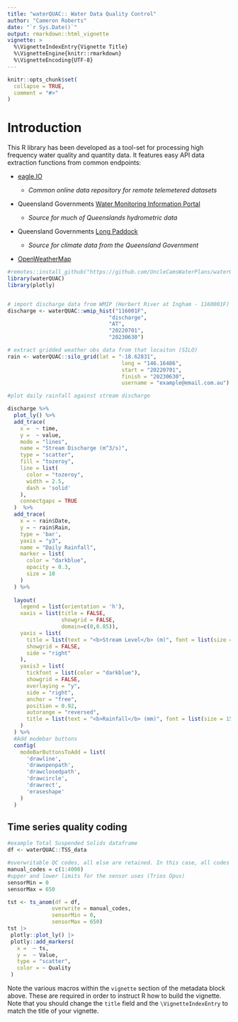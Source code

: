 ```yaml
---
title: "waterQUAC:: Water Data Quality Control"
author: "Cameron Roberts"
date: "`r Sys.Date()`"
output: rmarkdown::html_vignette
vignette: >
  %\VignetteIndexEntry{Vignette Title}
  %\VignetteEngine{knitr::rmarkdown}
  %\VignetteEncoding{UTF-8}
---
```


```r
knitr::opts_chunk$set(
  collapse = TRUE,
  comment = "#>"
)
```

# Introduction

This R library has been developed as a tool-set for processing high frequency water quality and quantity data. It features easy API data extraction functions from common endpoints:

-   [eagle.IO](https://eagle.io/)

    -   *Common online data repository for remote telemetered datasets*

-   Queensland Governments [Water Monitoring Information Portal](https://water-monitoring.information.qld.gov.au/)

    -   *Source for much of Queenslands hydrometric data*

-   Queensland Governments [Long Paddock](https://www.longpaddock.qld.gov.au/)

    -   *Source for climate data from the Queensland Government*

-   [OpenWeatherMap](https://www.longpaddock.qld.gov.au/)

```r
#remotes::install_github("https://github.com/UncleCamsWaterPlans/waterQUAC")
library(waterQUAC)
library(plotly)


# import discharge data from WMIP (Herbert River at Ingham - 1160001F)
discharge <- waterQUAC::wmip_hist("116001F", 
                                "discharge",
                                "AT",
                                "20220701",
                                "20230630")

# extract gridded weather obs data from that locaiton (SILO)
rain <- waterQUAC::silo_grid(lat = "-18.62831", 
                                    long = "146.16486",
                                    start = "20220701",
                                    finish = "20230630",
                                    username = "example@email.com.au")

#plot daily rainfall against stream discharge

discharge %>%
  plot_ly() %>%
  add_trace(
    x =  ~ time,
    y =  ~ value,
    mode = "lines",
    name = "Stream Discharge (m^3/s)",
    type = "scatter",
    fill = "tozeroy",
    line = list(
      color = "tozeroy",
      width = 2.5,
      dash = 'solid'
    ),
    connectgaps = TRUE
  )  %>%
  add_trace(
    x = ~ rain$Date,
    y = ~ rain$Rain,
    type = 'bar',
    yaxis = "y3",
    name = "Daily Rainfall",
    marker = list(
      color = "darkblue",
      opacity = 0.3,
      size = 10
    )
  ) %>%
  
  layout(
    legend = list(orientation = 'h'),
    xaxis = list(title = FALSE, 
                 showgrid = FALSE,
                 domain=c(0,0.85)),
    yaxis = list(
      title = list(text = "<b>Stream Level</b> (m)", font = list(size = 15)),
      showgrid = FALSE,
      side = "right"
    ),
    yaxis3 = list(
      tickfont = list(color = "darkblue"),
      showgrid = FALSE,
      overlaying = "y",
      side = "right",
      anchor = "free",
      position = 0.92,
      autorange = "reversed",
      title = list(text = "<b>Rainfall</b> (mm)", font = list(size = 15))
    )
  ) %>%
  #Add modebar buttons
  config(
    modeBarButtonsToAdd = list(
      'drawline',
      'drawopenpath',
      'drawclosedpath',
      'drawcircle',
      'drawrect',
      'eraseshape'
    )
  )


```

## Time series quality coding

```r
#example Total Suspended Solids dataframe
df <- waterQUAC::TSS_data

#overwritable QC codes, all else are retained. In this case, all codes will be overwritten
manual_codes = c(1:4000)
#upper and lower limits for the sensor uses (Trios Opus)
sensorMin = 0
sensorMax = 650

tst <- ts_anom(df = df,
              overwrite = manual_codes,
              sensorMin = 0,
              sensorMax = 650)
tst |>
 plotly::plot_ly() |>
 plotly::add_markers(
   x =  ~ ts,
   y =  ~ Value,
   type = "scatter",
   color = ~ Quality
 )
```



Note the various macros within the `vignette` section of the metadata block above. These are required in order to instruct R how to build the vignette. Note that you should change the `title` field and the `\VignetteIndexEntry` to match the title of your vignette.


